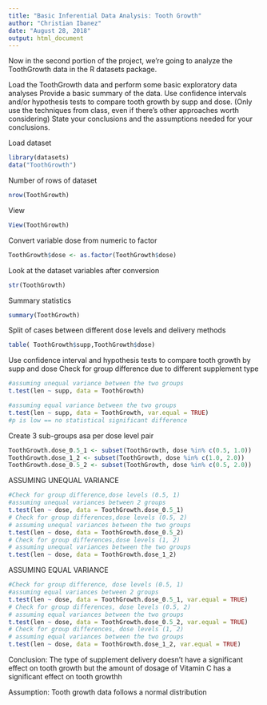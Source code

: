 ```yaml
---
title: "Basic Inferential Data Analysis: Tooth Growth"
author: "Christian Ibanez"
date: "August 28, 2018"
output: html_document
---
```

Now in the second portion of the project, we're going to analyze the ToothGrowth data in the R datasets package.

Load the ToothGrowth data and perform some basic exploratory data analyses
Provide a basic summary of the data.
Use confidence intervals and/or hypothesis tests to compare tooth growth by supp and dose. (Only use the techniques from class, even if there's other approaches worth considering)
State your conclusions and the assumptions needed for your conclusions.

Load dataset
```r
library(datasets)
data("ToothGrowth")
```

Number of rows of dataset
```r
nrow(ToothGrowth)
```

View
```r
View(ToothGrowth)
```

Convert variable dose from numeric to factor
```r
ToothGrowth$dose <- as.factor(ToothGrowth$dose)
```

Look at the dataset variables after conversion
```r
str(ToothGrowth)
```

Summary statistics
```r
summary(ToothGrowth)
```

Split of cases between different dose levels and delivery methods
```r
table( ToothGrowth$supp,ToothGrowth$dose)
```

Use confidence interval and hypothesis tests to compare tooth growth by supp and dose
Check for group difference due to different supplement type

```r
#assuming unequal variance between the two groups
t.test(len ~ supp, data = ToothGrowth)

#assuming equal variance between the two groups
t.test(len ~ supp, data = ToothGrowth, var.equal = TRUE)
#p is low == no statistical significant difference
```

Create 3 sub-groups asa per dose level pair
```r
ToothGrowth.dose_0.5_1 <- subset(ToothGrowth, dose %in% c(0.5, 1.0))
ToothGrowth.dose_1_2 <- subset(ToothGrowth, dose %in% c(1.0, 2.0))
ToothGrowth.dose_0.5_2 <- subset(ToothGrowth, dose %in% c(0.5, 2.0))
```

ASSUMING UNEQUAL VARIANCE

```r
#Check for group difference,dose levels (0.5, 1)
#assuming unequal variances between 2 groups
t.test(len ~ dose, data = ToothGrowth.dose_0.5_1)
# Check for group differences,dose levels (0.5, 2)
# assuming unequal variances between the two groups
t.test(len ~ dose, data = ToothGrowth.dose_0.5_2)
# Check for group differences,dose levels (1, 2)
# assuming unequal variances between the two groups
t.test(len ~ dose, data = ToothGrowth.dose_1_2)
```


ASSUMING EQUAL VARIANCE
```r
#Check for group difference, dose levels (0.5, 1)
#assuming equal variances between 2 groups
t.test(len ~ dose, data = ToothGrowth.dose_0.5_1, var.equal = TRUE)
# Check for group differences, dose levels (0.5, 2)
# assuming equal variances between the two groups
t.test(len ~ dose, data = ToothGrowth.dose_0.5_2, var.equal = TRUE)
# Check for group differences, dose levels (1, 2)
# assuming equal variances between the two groups
t.test(len ~ dose, data = ToothGrowth.dose_1_2, var.equal = TRUE)
```


Conclusion:
The type of supplement delivery doesn't have a significant effect on tooth growth but the amount of dosage of Vitamin C has a significant effect on tooth growthh

Assumption:
Tooth growth data follows a normal distribution



